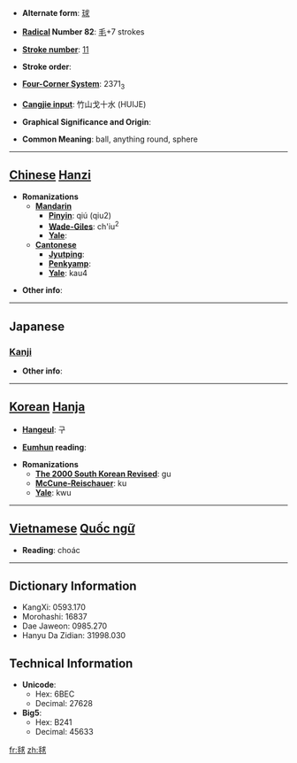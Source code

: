 * '''Alternate form''': [[球]]

* '''[[Wiktionary:Chinese radical index| Radical]] Number 82''': [[Wiktionary:Chinese radical index 毛|毛]]+7 strokes

* '''[[Wiktionary:Chinese total strokes index|Stroke number]]''': [[Wiktionary:Chinese total strokes index 11|11]]

* '''Stroke order''': 

* '''[[Wiktionary:Chinese four corner index|Four-Corner System]]''': 2371<sub>3</sub>

* '''[[Wiktionary:Chinese Cangjie index|Cangjie input]]''': 竹山戈十水 (HUIJE)

* '''Graphical Significance and Origin''': 

* '''Common Meaning''': ball, anything round, sphere

----

== [[Chinese]] [[Hanzi]] ==

* '''Romanizations'''
** '''[[Mandarin]]'''
*** '''[[Pinyin]]''': qiú (qiu2)
*** '''[[Wade-Giles]]''': ch'iu<sup>2</sup>
*** '''[[Yale]]''': 
** '''[[Cantonese]]'''
*** '''[[Jyutping]]''':
*** '''[[Penkyamp]]''': 
*** '''[[Yale]]''': kau4

* '''Other info''': 

----

==Japanese==
===[[Kanji]]===
{{kanji|on readings=[[きゅう]] (kyū)
|kun readings=[[まり]] (mari), [[いが]] (iga)
}}

* '''Other info''':  

----

== [[Korean]] [[Hanja]] ==

* '''[[Hangeul]]''': 구

* '''[[Eumhun]] reading''': 

* '''Romanizations'''
** '''[[The 2000 South Korean Revised Romanization|The 2000 South Korean Revised]]''': gu
** '''[[McCune-Reischauer]]''': ku
** '''[[Yale]]''': kwu


----

== [[Vietnamese]] [[Quốc ngữ]] ==

* '''Reading''': choác

----

== Dictionary Information ==

* KangXi: 0593.170
* Morohashi: 16837
* Dae Jaweon: 0985.270
* Hanyu Da Zidian: 31998.030

== Technical Information ==

* '''Unicode''':
** Hex: 6BEC
** Decimal: 27628
* '''Big5''':
** Hex: B241
** Decimal: 45633

[[fr:毬]]
[[zh:毬]]